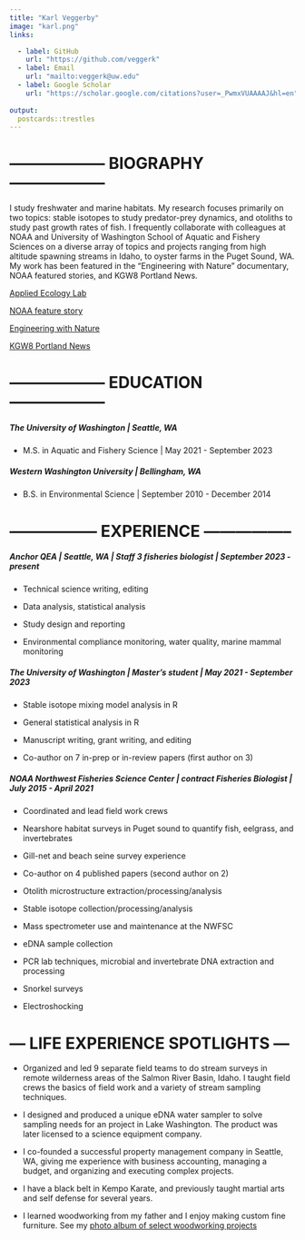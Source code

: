 ```yaml
---
title: "Karl Veggerby"
image: "karl.png"
links:

  - label: GitHub
    url: "https://github.com/veggerk"
  - label: Email
    url: "mailto:veggerk@uw.edu"
  - label: Google Scholar
    url: "https://scholar.google.com/citations?user=_PwmxVUAAAAJ&hl=en" 
   
output:
  postcards::trestles
---
```

 
# ------------------ BIOGRAPHY ------------------

I study freshwater and marine habitats. My research focuses primarily on two topics: stable isotopes to study predator-prey dynamics, and otoliths to study past growth rates of fish. I frequently collaborate with colleagues at NOAA and University of Washington School of Aquatic and Fishery Sciences on a diverse array of topics and projects ranging from high altitude spawning streams in Idaho, to oyster farms in the Puget Sound, WA. My work has been featured in the "Engineering with Nature" documentary, NOAA featured stories, and KGW8 Portland News.

[Applied Ecology Lab](https://depts.washington.edu/appliedecology/)

[NOAA feature story](https://www.fisheries.noaa.gov/feature-story/underwater-cameras-capture-value-shellfish-habitat)

[Engineering with Nature](https://leapingfrogfilms.com/thorton.html)

[KGW8 Portland News](https://www.kgw.com/article/tech/science/environment/scientists-studying-effect-of-hatchery-raised-salmon-on-wild-salmon/283-dbd813f4-af2c-4d3f-abe1-a050ad0e905e)




# ------------------ EDUCATION ------------------
  
##### The University of Washington | Seattle, WA

  * M.S. in Aquatic and Fishery Science | May 2021 - September 2023

##### Western Washington University | Bellingham, WA

  * B.S. in Environmental Science | September 2010 - December 2014



# ----------------- EXPERIENCE -----------------

##### Anchor QEA | Seattle, WA | Staff 3 fisheries biologist | September 2023 - present

  * Technical science writing, editing
  
  * Data analysis, statistical analysis
  
  * Study design and reporting
  
  * Environmental compliance monitoring, water quality, marine mammal monitoring
  
##### The University of Washington | Master's student | May 2021 - September 2023

  *	Stable isotope mixing model analysis in R
  
  *	General statistical analysis in R
  
  *	Manuscript writing, grant writing, and editing
  
  *	Co-author on 7 in-prep or in-review papers (first author on 3)



##### NOAA Northwest Fisheries Science Center | contract Fisheries Biologist | July 2015 - April 2021

  *	Coordinated and lead field work crews
  
  * Nearshore habitat surveys in Puget sound to quantify fish, eelgrass, and invertebrates
  
  *	Gill-net and beach seine survey experience
  
  *	Co-author on 4 published papers (second author on 2)
  
  *	Otolith microstructure extraction/processing/analysis
  
  *	Stable isotope collection/processing/analysis 
  
  *	Mass spectrometer use and maintenance at the NWFSC
  
  *	eDNA sample collection
  
  *	PCR lab techniques, microbial and invertebrate DNA extraction and processing

  *	Snorkel surveys
  
  *	Electroshocking
  


# --- LIFE EXPERIENCE SPOTLIGHTS ---

  *	Organized and led 9 separate field teams to do stream surveys in remote wilderness areas of the         Salmon River Basin, Idaho. I taught field crews the basics of field work and a variety of stream
   sampling techniques.
  
  *	I designed and produced a unique eDNA water sampler to solve sampling needs for an project in Lake       Washington. The product was later licensed to a science equipment company. 
  
  *	I co-founded a successful property management company in Seattle, WA, giving me experience with          business accounting, managing a budget, and organizing and executing complex projects.
  
  *	I have a black belt in Kempo Karate, and previously taught martial arts and self defense for several     years.
  
  *	I learned woodworking from my father and I enjoy making custom fine furniture. See my 
   [photo album of select woodworking projects](woodworking_photos.html)


